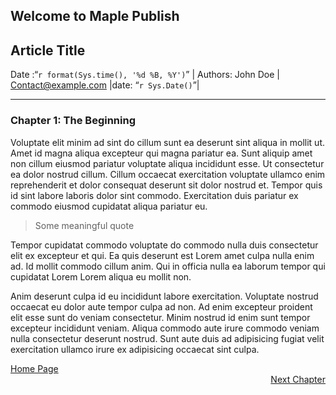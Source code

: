 ## Welcome to Maple Publish

## Article Title
| Date :"`r format(Sys.time(), '%d %B, %Y')`"        | Authors: John Doe    | <Contact@example.com>       |date: "`r Sys.Date()`"|

___

### Chapter 1: The Beginning

Voluptate elit minim ad sint do cillum sunt ea deserunt sint aliqua in mollit ut. Amet id magna aliqua excepteur qui magna pariatur ea. Sunt aliquip amet non cillum eiusmod pariatur voluptate aliqua incididunt esse. Ut consectetur ea dolor nostrud cillum. Cillum occaecat exercitation voluptate ullamco enim reprehenderit et dolor consequat deserunt sit dolor nostrud et. Tempor quis id sint labore laboris dolor sint commodo. Exercitation duis pariatur ex commodo eiusmod cupidatat aliqua pariatur eu.

> Some meaningful quote

Tempor cupidatat commodo voluptate do commodo nulla duis consectetur elit ex excepteur et qui. Ea quis deserunt est Lorem amet culpa nulla enim ad. Id mollit commodo cillum anim. Qui in officia nulla ea laborum tempor qui cupidatat Lorem Lorem aliqua eu mollit non.

Anim deserunt culpa id eu incididunt labore exercitation. Voluptate nostrud occaecat eu dolor aute tempor culpa ad non. Ad enim excepteur proident elit esse sunt do veniam consectetur. Minim nostrud id enim sunt tempor excepteur incididunt veniam. Aliqua commodo aute irure commodo veniam nulla consectetur deserunt nostrud. Sunt aute duis ad adipisicing fugiat velit exercitation ullamco irure ex adipisicing occaecat sint culpa.

[Home Page](../../index.md)
<div style="text-align: right"><a href="../../index.md" >Next Chapter</a> </div>